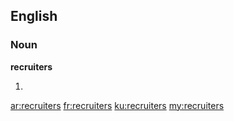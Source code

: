 ==English==

===Noun===
'''recruiters'''

# {{plural of|recruiter}}

[[ar:recruiters]]
[[fr:recruiters]]
[[ku:recruiters]]
[[my:recruiters]]